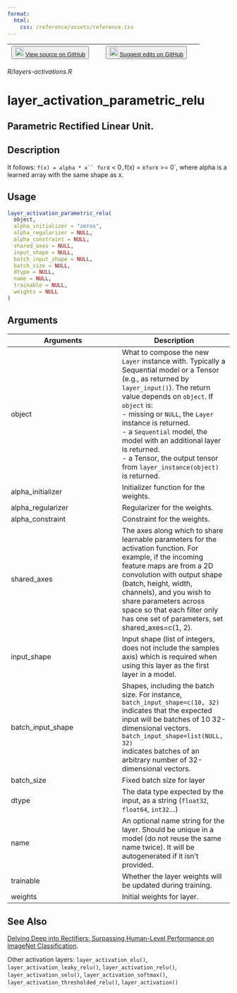 ```yaml
---
format:
  html:
    css: /reference/assets/reference.css
---
```


| <button class="button"> ![](/reference/assets/GitHub-Mark-32px.png){width="20"} [View source on GitHub](https://github.com/rstudio/keras//blob/main/R/layers-activations.R) </button> | <button class="button"> ![](/reference/assets/GitHub-Mark-32px.png){width="20"} [Suggest edits on GitHub](https://github.com/rstudio/keras//edit/main/R/layers-activations.R) </button> |
|:------------------------------:|:--------------------------------------:|

*R/layers-activations.R*

# layer_activation_parametric_relu

## Parametric Rectified Linear Unit.

## Description
It follows: `f(x) = alpha * x`` for `x < 0`, `f(x) = x`for`x >= 0`, where alpha is a learned array with the same shape as x. 


## Usage
```r
layer_activation_parametric_relu( 
  object, 
  alpha_initializer = "zeros", 
  alpha_regularizer = NULL, 
  alpha_constraint = NULL, 
  shared_axes = NULL, 
  input_shape = NULL, 
  batch_input_shape = NULL, 
  batch_size = NULL, 
  dtype = NULL, 
  name = NULL, 
  trainable = NULL, 
  weights = NULL 
) 
```

## Arguments
|Arguments|Description|
|---|---|
| object | What to compose the new `Layer` instance with. Typically a Sequential model or a Tensor (e.g., as returned by `layer_input()`). The return value depends on `object`. If `object` is: <br>- missing or `NULL`, the `Layer` instance is returned. <br>- a `Sequential` model, the model with an additional layer is returned. <br>- a Tensor, the output tensor from `layer_instance(object)` is returned.  |
| alpha_initializer | Initializer function for the weights. |
| alpha_regularizer | Regularizer for the weights. |
| alpha_constraint | Constraint for the weights. |
| shared_axes | The axes along which to share learnable parameters for the activation function. For example, if the incoming feature maps are from a 2D convolution with output shape (batch, height, width, channels), and you wish to share parameters across space so that each filter only has one set of parameters, set shared_axes=c(1, 2). |
| input_shape | Input shape (list of integers, does not include the samples axis) which is required when using this layer as the first layer in a model. |
| batch_input_shape | Shapes, including the batch size. For instance, `batch_input_shape=c(10, 32)` indicates that the expected input will be batches of 10 32-dimensional vectors. `batch_input_shape=list(NULL, 32)`<br>indicates batches of an arbitrary number of 32-dimensional vectors. |
| batch_size | Fixed batch size for layer |
| dtype | The data type expected by the input, as a string (`float32`, `float64`, `int32`...) |
| name | An optional name string for the layer. Should be unique in a model (do not reuse the same name twice). It will be autogenerated if it isn't provided. |
| trainable | Whether the layer weights will be updated during training. |
| weights | Initial weights for layer. |






## See Also

[Delving Deep into Rectifiers: Surpassing Human-Level Performance on ImageNet Classification](https://arxiv.org/abs/1502.01852). 

Other activation layers:  `layer_activation_elu()`, `layer_activation_leaky_relu()`, `layer_activation_relu()`, `layer_activation_selu()`, `layer_activation_softmax()`, `layer_activation_thresholded_relu()`, `layer_activation()`

